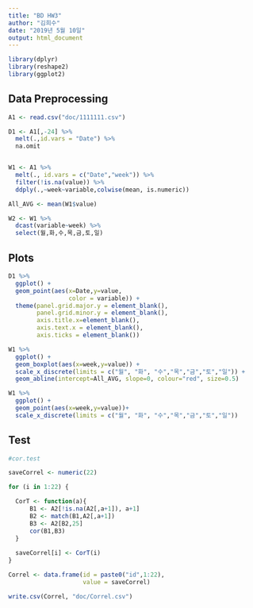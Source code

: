```yaml
---
title: "BD HW3"
author: "김희수"
date: "2019년 5월 10일"
output: html_document
---
```


```r
library(dplyr)
library(reshape2)
library(ggplot2)
```

## Data Preprocessing

```r
A1 <- read.csv("doc/1111111.csv")

D1 <- A1[,-24] %>%
  melt(.,id.vars = "Date") %>%
  na.omit


W1 <- A1 %>%
  melt(., id.vars = c("Date","week")) %>%
  filter(!is.na(value)) %>%
  ddply(.,~week~variable,colwise(mean, is.numeric)) 

All_AVG <- mean(W1$value)

W2 <- W1 %>%
  dcast(variable~week) %>%
  select(월,화,수,목,금,토,일)
```

## Plots

```r
D1 %>%
  ggplot() +
  geom_point(aes(x=Date,y=value,
                 color = variable)) +
  theme(panel.grid.major.y = element_blank(),
        panel.grid.minor.y = element_blank(),
        axis.title.x=element_blank(),
        axis.text.x = element_blank(),
        axis.ticks = element_blank())

W1 %>%
  ggplot() +
  geom_boxplot(aes(x=week,y=value)) +
  scale_x_discrete(limits = c("월", "화", "수","목","금","토","일")) +
  geom_abline(intercept=All_AVG, slope=0, colour="red", size=0.5)

W1 %>%
  ggplot() +
  geom_point(aes(x=week,y=value))+
  scale_x_discrete(limits = c("월", "화", "수","목","금","토","일"))

```

## Test

```r
#cor.test

saveCorrel <- numeric(22) 

for (i in 1:22) {

  CorT <- function(a){
      B1 <- A2[!is.na(A2[,a+1]), a+1]
      B2 <- match(B1,A2[,a+1])
      B3 <- A2[B2,25]
      cor(B1,B3)
  }
  
  saveCorrel[i] <- CorT(i)
}

Correl <- data.frame(id = paste0("id",1:22),
                     value = saveCorrel)

write.csv(Correl, "doc/Correl.csv")

```
